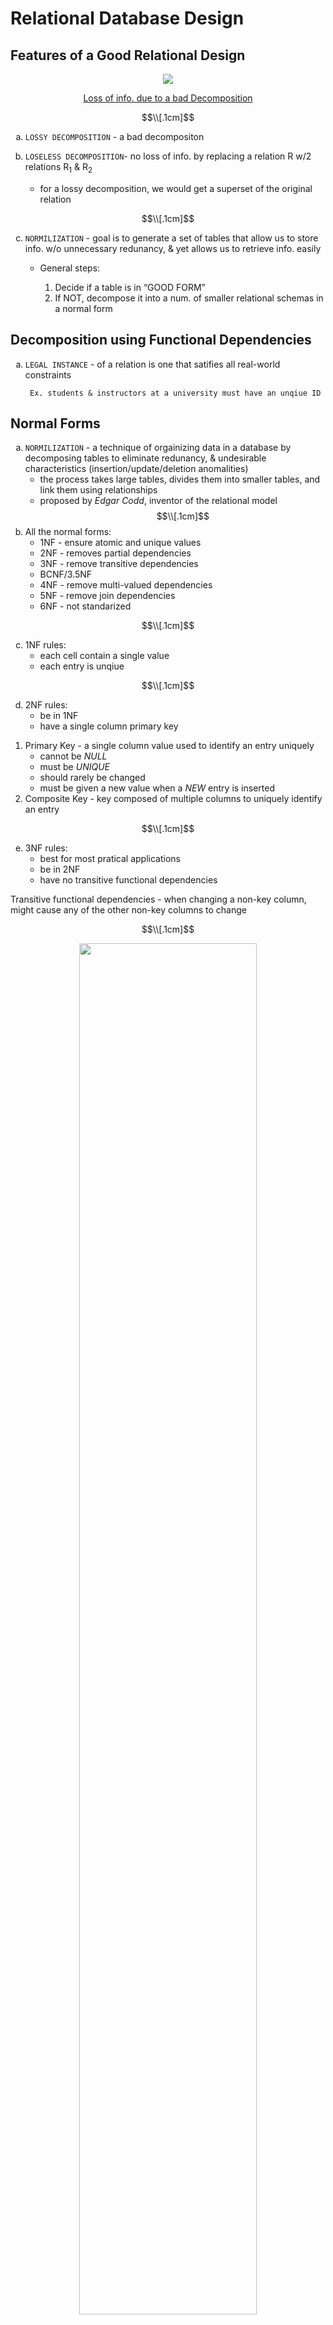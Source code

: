 # Relational Database Design 

## Features of a Good Relational Design

<center>
![](images/ch7/badDecomposition.jpg){}

[Loss of info. due to a bad Decomposition]()
</center>
$$\\[.1cm]$$

a. `LOSSY DECOMPOSITION` - a bad decompositon 

b. `LOSELESS DECOMPOSITION`- no loss of info. by replacing a relation R w/2 relations R~1~ & R~2~
      - for a lossy decomposition, we would get a superset of the original relation 
      
$$\\[.1cm]$$

c. `NORMILIZATION` - goal is to generate a set of tables that allow us to store info. w/o unnecessary redunancy, & yet allows us to retrieve info. easily 
      - General steps:
          
          1. Decide if a table is in "GOOD FORM"
          2. If NOT, decompose it into a num. of smaller relational schemas in a normal form 
          
      
      
## Decomposition using Functional Dependencies 
a. `LEGAL INSTANCE` - of a relation is one that satifies all real-world constraints

        Ex. students & instructors at a university must have an unqiue ID
        
       
       
## Normal Forms 
a. `NORMILIZATION` - a technique of orgainizing data in a database by decomposing tables to eliminate redunancy, & undesirable characteristics (insertion/update/deletion anomalities)
      - the process takes large tables, divides them into smaller tables, and link them using relationships 
      - proposed by *Edgar Codd*, inventor of the relational model 
$$\\[.1cm]$$

b. All the normal forms:
      - 1NF - ensure atomic and unique values 
      - 2NF - removes partial dependencies 
      - 3NF - remove transitive dependencies 
      - BCNF/3.5NF 
      - 4NF - remove multi-valued dependencies 
      - 5NF - remove join dependencies 
      - 6NF - not standarized 
      
      
$$\\[.1cm]$$

c. 1NF rules:
      - each cell contain a single value 
      - each entry is unqiue 

$$\\[.1cm]$$

d. 2NF rules:
      - be in 1NF 
      - have a single column primary key 
      
:::note 
1. Primary Key - a single column value used to identify an entry uniquely
      - cannot be *NULL* 
      - must be *UNIQUE* 
      - should rarely be changed 
      - must be given a new value when a *NEW* entry is inserted 

2. Composite Key - key composed of multiple columns to uniquely identify an entry

::: 

$$\\[.1cm]$$

e. 3NF rules:
      - best for most pratical applications 
      - be in 2NF 
      - have no transitive functional dependencies 

:::note 
Transitive functional dependencies - when changing a non-key column, might cause any of the other non-key columns to change
:::
$$\\[.1cm]$$


<center>
![](images/ch7/1nf.jpg){width=75%}

[Example of 1NF]()
</center>

<center>
![](images/ch7/2nf.jpg){width=75%}

[Example of 2NF & 3NF]()
</center>
$$\\[.1cm]$$


f. BCNF:
      - section under construction 

$$\\[.1cm]$$

g. 4NF rules:
      - be in 3NF 
      - table should not have multivalued dependencies 

:::note 
Conditions for Multi-valued dependencies (all must be true):

1. for a dependency A -> B (for a single A), multiple values of B exist 
2. have at least 3 columns 
3. for the other 2 columns, B & C, they should be independent
 
MVD occurs due to bad database design  
:::

$$\\[.1cm]$$

h. 5NF (a.k.a PJNF or Project Join Normal Dependency) rules:
      - be in 4NF 
      - not have Join Dependency 
      
:::note 
Join Dependency - when a table can be broken down into 2 seperate tables & no data is loss and when the 2 tables can be joined w/o no new entries being created

:::

<center>
![](images/ch7/5nf.jpg){}

[Example of 5NF]()
</center>
$$\\[.1cm]$$

      - from these 3 decomposed tables, info. is lost b/c we do *NOT* know definitive that Ford brought 72XSW from ACME since in the original table, Ford also brought 72XSW from ALWAT
            
      - thus, the orginal table does not have join dependency and is already in 5NF 







